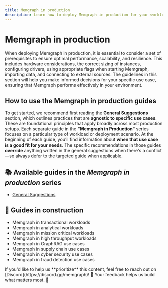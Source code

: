 ```yaml
---
title: Memgraph in production  
description: Learn how to deploy Memgraph in production for your workload and consider all the advices directly from the Memgraph Team based on our multi-year experiences.
---
```



# Memgraph in production

When deploying Memgraph in production, it is essential to consider a set of prerequisites to ensure optimal performance, 
scalability, and resilience. This includes hardware considerations, the correct sizing of instances, configuring drivers, using
appropriate flags when starting Memgraph, importing data, and connecting to external sources. The guidelines in this section will
help you make informed decisions for your specific use case, ensuring that Memgraph performs effectively in your environment.

## How to use the Memgraph in production guides

To get started, we recommend first reading the **General Suggestions** section, which outlines practices that are **agnostic to specific use cases**.
These are foundational principles that apply broadly across most production setups. Each separate guide in the **"Memgraph in Production"**
series focuses on a particular type of workload or deployment scenario. At the beginning of each guide, you’ll find information about
**when that use case is a good fit for your needs**. The specific recommendations in those guides **override** anything written in the
general suggestions when there's a conflict—so always defer to the targeted guide when applicable.


## 📚 Available guides in the *Memgraph in production* series

- [General Suggestions](/memgraph-in-production/general-suggestions)

## 🚧 Guides in construction
- Memgraph in transactional workloads
- Memgraph in analytical workloads
- Memgraph in mission critical workloads
- Memgraph in high throughput workloads
- Memgraph in GraphRAG use cases
- Memgraph in supply chain use cases
- Memgraph in cyber security use cases
- Memgraph in fraud detection use cases

<Callout type="info">
If you'd like to help us **prioritize** this content, feel free to reach out on [Discord](https://discord.gg/memgraph)! 💬  
Your feedback helps us build what matters most. 🙌
</Callout>

<CommunityLinks/>
